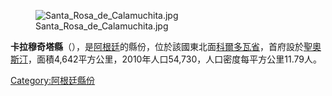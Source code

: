 [[Image:Santa_Rosa_de_Calamuchita.jpg|right]]

{{Coord|31|59|S|64|22|W|display=title}}

'''卡拉穆奇塔縣'''（{{lang-es|Departamento Calamuchita}}），是[[阿根廷|阿根廷]]的縣份，位於該國東北面[[科爾多瓦省_(阿根廷)|科爾多瓦省]]，首府設於[[聖奧斯汀_(科爾多瓦省)|聖奧斯汀]]，面積4,642平方公里，2010年人口54,730，人口密度每平方公里11.79人。 

{{Argentina-geo-stub}}
[[Category:阿根廷縣份|Category:阿根廷縣份]]